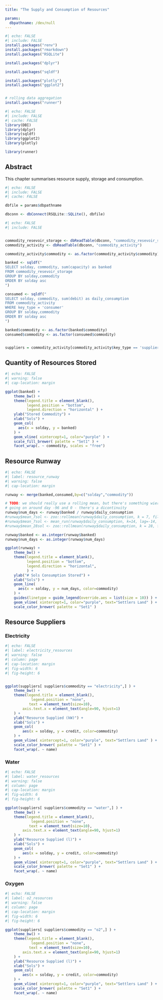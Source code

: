 ```yaml
---
title: "The Supply and Consumption of Resources"

params:
  dbpathname: /dev/null
---
```


```r
#| echo: FALSE
#| include: FALSE
install.packages("renv")
install.packages("rmarkdown")
install.packages("RSQLite")

install.packages("dplyr")

install.packages("sqldf")

install.packages("plotly")
install.packages("ggplot2")


# rolling data aggregation
install.packages("runner")

```

```r
#| echo: FALSE
#| include: FALSE
#| cache: FALSE
library(DBI)
library(dplyr)
library(sqldf)
library(ggplot2)
library(plotly)

library(runner)

```
## Abstract

This chapter summarises resource supply, storage and consumption.


```r
#| echo: FALSE
#| include: FALSE
#| cache: FALSE

dbfile = params$dbpathname

dbconn <- dbConnect(RSQLite::SQLite(), dbfile)

```


```r
#| echo: FALSE
#| include: FALSE


commodity_resevoir_storage <- dbReadTable(dbconn, "commodity_resevoir_storage")
commodity_activity <- dbReadTable(dbconn, "commodity_activity")

commodity_activity$commodity <- as.factor(commodity_activity$commodity)

banked <- sqldf("
SELECT solday, commodity, sum(capacity) as banked
FROM commodity_resevoir_storage
GROUP BY solday,commodity                
ORDER BY solday asc
")

consumed <- sqldf("
SELECT solday, commodity, sum(debit) as daily_consumption
FROM commodity_activity
WHERE key_type = 'consumer'
GROUP BY solday,commodity
ORDER BY solday asc
")

banked$commodity <- as.factor(banked$commodity)
consumed$commodity <- as.factor(consumed$commodity)


suppliers = commodity_activity[commodity_activity$key_type == 'supplier',]

```

## Quantity of Resources Stored


```r
#| echo: FALSE
#| warning: false
#| cap-location: margin

ggplot(banked) +
    theme_bw() +
    theme(legend.title = element_blank(),
          legend.position = "bottom", 
          legend.direction = "horizontal" ) +
    ylab("Stored Commodity") +
    xlab("Sols") +
    geom_col(
      aes(x = solday, y = banked)
    ) +
    geom_vline( xintercept=1, color="purple" ) +
    scale_fill_brewer( palette = "Set1" ) +
    facet_wrap(. ~ commodity, scales = "free")

```

## Resource Runway

```r
#| echo: FALSE
#| label: resource_runway
#| warning: false
#| cap-location: margin

runway <- merge(banked,consumed,by=c("solday","commodity"))

# TODO: we should really use a rolling mean, but there's something wierd
# going on around day -96 and 0 - there's a dicontinuity
runway$num_days <- runway$banked / runway$daily_consumption
#runway$mean_7sol <- zoo::rollmean(runway$daily_consumption, k = 7, fill = NA)
#runway$mean_7sol <- mean_run(runway$daily_consumption, k=14, lag=-14, na_pad = FALSE)
#runway$mean_28sol <- zoo::rollmean(runway$daily_consumption, k = 28, fill = NA)

runway$banked <- as.integer(runway$banked)
runway$num_days <- as.integer(runway$num_days)

ggplot(runway) +
    theme_bw() +
    theme(legend.title = element_blank(),
          legend.position = "bottom", 
          legend.direction = "horizontal",
          ) +
    ylab("# Sols Consumption Stored") +
    xlab("Sols") +
    geom_line(
      aes(x = solday, y = num_days, color=commodity)
    ) +
    guides(linetype = guide_legend(override.aes = list(size = 10)) ) +
    geom_vline( xintercept=1, color="purple", text="Settlers Land" ) +
    scale_color_brewer( palette = "Set1" )

```

## Resource Suppliers

### Electricity

```r
#| echo: FALSE
#| label: electricity_resources
#| warning: false
#| column: page
#| cap-location: margin
#| fig-width: 6
#| fig-height: 6


ggplot(suppliers[ suppliers$commodity == "electricity",] ) +
    theme_bw() +
    theme(legend.title = element_blank(),
            legend.position = "none",
           text = element_text(size=10),
        axis.text.x = element_text(angle=90, hjust=1) 
    ) +
    ylab("Resource Supplied (kW)") +
    xlab("Sols") +
    geom_col(
        aes(x = solday, y = credit, color=commodity)
    ) +
    geom_vline( xintercept=1, color="purple", text="Settlers Land" ) +
    scale_color_brewer( palette = "Set1" ) +
    facet_wrap(. ~ name)


```

### Water

```r
#| echo: FALSE
#| label: water_resources
#| warning: false
#| column: page
#| cap-location: margin
#| fig-width: 6
#| fig-height: 6

ggplot(suppliers[ suppliers$commodity == "water",] ) +
    theme_bw() +
    theme(legend.title = element_blank(),
            legend.position = "none", 
           text = element_text(size=10),
        axis.text.x = element_text(angle=90, hjust=1) 
    ) +
    ylab("Resource Supplied (l)") +
    xlab("Sols") +
    geom_col(
        aes(x = solday, y = credit, color=commodity)
    ) +
    geom_vline( xintercept=1, color="purple", text="Settlers Land" ) +
    scale_color_brewer( palette = "Set1" ) +
    facet_wrap(. ~ name)


```

### Oxygen

```r
#| echo: FALSE
#| label: o2_resources
#| warning: false
#| column: page
#| cap-location: margin
#| fig-width: 6
#| fig-height: 6

ggplot(suppliers[ suppliers$commodity == "o2",] ) +
    theme_bw() +
    theme(legend.title = element_blank(),
            legend.position = "none", 
           text = element_text(size=10),
        axis.text.x = element_text(angle=90, hjust=1) 
    ) +
    ylab("Resource Supplied (l)") +
    xlab("Sols") +
    geom_col(
        aes(x = solday, y = credit, color=commodity)
    ) +
    geom_vline( xintercept=1, color="purple", text="Settlers Land" ) +
    scale_color_brewer( palette = "Set1" ) +
    facet_wrap(. ~ name)


```
